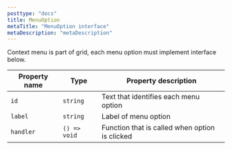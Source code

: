 ```yaml
---
posttype: "docs"
title: MenuOption
metaTitle: "MenuOption interface"
metaDescription: "metaDescription"
--- 
```


Context menu is part of grid, each menu option must implement interface below.

| Property name | Type          | Property description |
| -----------   | ------        | ---------- |
| `id`          | `string`      | Text that identifies each menu option |
| `label`       | `string`      | Label of menu option |
| `handler`     | `() => void`  | Function that is called when option is clicked |
